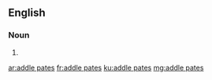 ==English==

===Noun===
{{head|en|noun plural form}}

# {{plural of|addle pate|lang=en}}

[[ar:addle pates]]
[[fr:addle pates]]
[[ku:addle pates]]
[[mg:addle pates]]